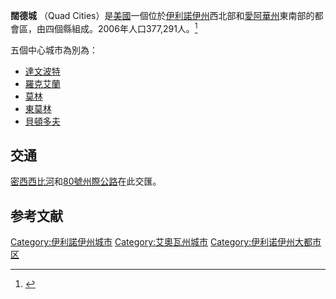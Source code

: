 {{about|the five cities known collectively as the "Quad Cities" in the Midwest United States}}
{{Infobox U.S. metropolitan area
|MSA_name = 闊德城<br />{{nowrap|Quad Cities}}
|settlement_type  = {{link-en|伊利諾伊州城市列表|List of cities in Illinois|市}}
|name = 闊德城<br />Quad Cities
|image = File:Quad Cities Montage.jpg
|map =  Quad_Cities.png
|largest_city = '''[[達文波特_(艾奧瓦州)|達文波特 (艾奧瓦州)]]'''（Davenport, Iowa）
|other_cities = {{plainlist|
*[[莫林_(伊利諾伊州)|莫林 (伊利諾伊州)]]（Moline, Illinois）
*{{link-en|洛克島 (伊利諾伊州)|Rock Island, Illinois}}（Rock Island, Illinois）
*[[貝滕多夫_(艾奧瓦州)|貝滕多夫 (艾奧瓦州)]]（Bettendorf, Iowa）
*[[東莫林_(伊利諾伊州)|東莫林 (伊利諾伊州)]]（East Moline, Illinois）
}}
|rank_us = 136th
|population = 383,681
|density_mi2 = 1600
|density_km2 = 618
|area_mi2 = 170
|area_km2 = 440
|country= {{USA}}
|states ={{plainlist|
*[[艾奧瓦州|艾奧瓦州]] (Iowa)
*[[伊利諾伊州|伊利諾伊州]] (Illinois)
}}
|highest_ft = 850
|highest_m = 259
|lowest_ft = 590
|lowest_m = 180
}}

'''闊德城''' （Quad Cities）是[[美國|美國]]一個位於[[伊利諾伊州|伊利諾伊州]]西北部和[[愛阿華州|愛阿華州]]東南部的都會區，由四個縣組成。2006年人口377,291人。<ref>{{cite web|author=Iowa Data Center|title=Population Estimates and Components of Population Change for Iowa's Metropolitan Areas (2003 Definition): 2000-2006|url=http://data.iowadatacenter.org/datatables/MetroArea/metroestpopcomp20002006.pdf|accessdate=2007-04-06}}</ref>

五個中心城市為別為：
* [[達文波特_(愛阿華州)|達文波特]]
* [[羅克艾蘭_(伊利諾伊州)|羅克艾蘭]]
* [[莫林|莫林]]
* [[東莫林|東莫林]]
* [[貝頓多夫|貝頓多夫]]

== 交通 ==
[[密西西比河|密西西比河]]和[[80號州際公路|80號州際公路]]在此交匯。 
== 参考文献 ==
<div class="references-small">
<references />
</div>
{{伊利诺伊州}}
{{DEFAULTSORT:Quad Cities}}
[[Category:伊利諾伊州城市|Category:伊利諾伊州城市]]
[[Category:艾奧瓦州城市|Category:艾奧瓦州城市]]
[[Category:伊利诺伊州大都市区|Category:伊利诺伊州大都市区]]